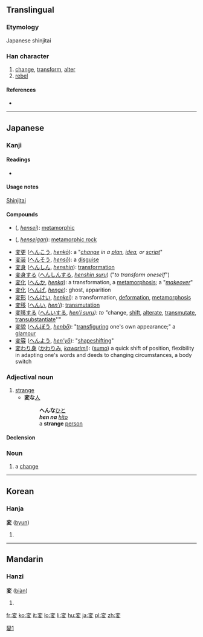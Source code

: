 {{also|變|变}}
==Translingual==
{{ja-forms|変|[[变]]|[[變]]}}

===Etymology===
Japanese shinjitai {{Han simp|變|f=䜌|t=亦}}

===Han character===
{{Han char|rn=34|rad=夂|as=06|sn=9|four=|canj=卜金竹水 (YCHE)}}

# [[change]], [[transform]], [[alter]]
# [[rebel]]

====References====
* {{Han ref|kx=0245.101|dkj=05703|hdz=20869.080|uh=5909|ud=22793}}

----

==Japanese==

===Kanji===
{{ja-kanji|grade=4|rs=夊06}}

====Readings====
* {{ja-readings|on=[[へん]] (''hen'')|kun=[[かわる]] (''kawaru''), [[かわり]] (''[[kawari]]''), [[かえる]] (''kaeru'')}}

====Usage notes====
[[shinjitai|Shinjitai]]

====Compounds====
{{der-top|Compounds}}
* {{l|ja|変成}} ({{l|ja|へんせい}}, ''[[hensei]]''): [[metamorphic]]
* {{l|ja|変成岩}} ({{l|ja|へんせいがん}}, ''[[henseigan]]''): [[metamorphic rock]]
* [[変更]] ([[へんこう]], ''[[henkō]]''): a "''[[change]] in a [[plan]], [[idea]], or [[script]]''"
* [[変装]] ([[へんそう]], ''[[hensō]]''): a [[disguise]]
* [[変身]] ([[へんしん]], ''[[henshin]]''): [[transformation]]
* [[変身する]] ([[へんしんする]], ''[[henshin suru]]'') ("''to transform oneself''")
* [[変化]] ([[へんか]], ''[[henka]]''): a transformation, a [[metamorphosis]]; a "''[[makeover]]''"
* [[変化]] ([[へんげ]], ''[[henge]]''): ghost, apparition
* [[変形]] ([[へんけい]], ''[[henkei]]''):  a transformation, [[deformation]], [[metamorphosis]]
* [[変移]] ([[へんい]], ''[[hen'i]]''): [[transmutation]]
* [[変移する]] ([[へんいする]], ''[[hen'i suru]]): to "''change, [[shift]], [[alterate]], [[transmutate]], [[transubstantiate]]''"
* [[変貌]] ([[へんぼう]], ''[[henbō]]''): "[[transfiguring]] one's own appearance;" a [[glamour]]
* [[変容]] ([[へんよう]], ''[[hen'yō]]''):  "[[shapeshifting]]"
* [[変わり身]] ([[かわりみ]], ''[[kawarimi]]''):  ([[sumo]]) a quick shift of position, flexibility in adapting one's words and deeds to changing circumstances, a body switch
{{bottom}}

===Adjectival noun===
{{ja-adj|s|decl=na|hira=へん|rom=hen|kyu=變}}

# [[strange]]
#* '''変な'''[[人]]
#*: '''へんな'''[[ひと]]
#*: '''''hen na''' [[hito]]''
#*: a '''strange''' [[person]]

====Declension====
{{ja-na|変|へん|hen}}

===Noun===
{{ja-noun|s|hira=へん|rom=hen|kyu=變}}

# a [[change]]

[[Category:CJKV characters simplified differently in Japan and China|變1]]

----

==Korean==

===Hanja===
'''変''' ([[byun]])

# {{defn|lang=ko|sort=夊06}}

----

==Mandarin==

===Hanzi===
'''変''' ([[biàn]])

# {{defn|lang=cmn|sort=夊06}}

[[fr:変]]
[[ko:変]]
[[it:変]]
[[lo:変]]
[[li:変]]
[[hu:変]]
[[ja:変]]
[[pl:変]]
[[zh:変]]